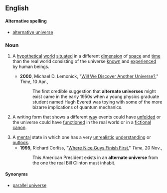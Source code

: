 ==English==

====Alternative spelling====
*[[alternative universe]]

===Noun===
{{en-noun|sg=[[alternate]] [[universe]]}}

# {{physics|cosmology}} A [[hypothetical]] [[world]] [[situate]]d in a different [[dimension]] of [[space]] and [[time]] than the real world consisting of the universe [[know]]n and [[experience]]d by human beings.
#*'''2000''',  Michael D. Lemonick, "[http://www.time.com/time/magazine/article/0,9171,996608,00.html Will We Discover Another Universe?]," ''Time'', 10 Apr.,
#*:The first credible suggestion that '''alternate universes''' might exist came in the early 1950s when a young physics graduate student named Hugh Everett was toying with some of the more bizarre implications of quantum mechanics.
# {{context|fiction}} A writing form that shows a different [[way]] events could have [[unfold]]ed or the universe could have [[function]]ed in the real world or in a [[fictional]] [[canon]].
#  A [[mental]] state in which one has a very [[unrealistic]] [[understanding]] or [[outlook]].
#*'''1995''', Richard Corliss, "[http://www.time.com/time/magazine/article/0,9171,983741,00.html Where Nice Guys Finish First]," ''Time'', 20 Nov.,
#*:This American President exists in an '''alternate universe''' from the one the real Bill Clinton must inhabit.
====Synonyms====
* [[parallel universe]]
